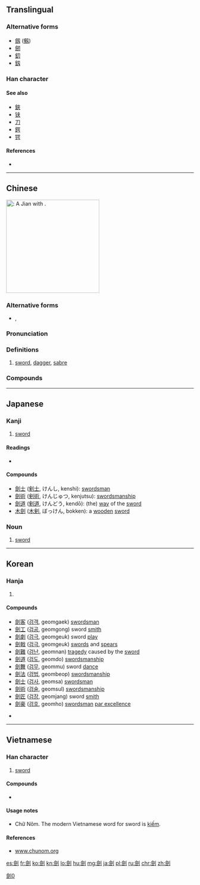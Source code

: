 ==Translingual==
{{ja-forms|[[剣]]|[[剑]]|[[劍]]}}
===Alternative forms===
* [[劔]] ([[剱]])
* [[劒]]
* [[釖]]
* [[釼]]

===Han character===
{{Han char|rn=18|rad=刀|as=13|sn=15|four=8280<sub>0</sub>|canj=人人中弓 (OOLN)|ids=⿰[[僉]][[刂]]}}

====See also====
* [[鋏]]
* [[铗]]
* [[刀]]
* [[鍔]]
* [[锷]]

====References====
* {{Han ref|kx=0144.450|dkj=02228|dj=0326.040|hdz=10358.100|uh=528D|ud=21133|bh=BC43|bd=48195}}

----

==Chinese==
{{zh-forms|s=剑}}
{{wikipedia|lang=zh}}
[[File:Jian (sword).jpg|thumb|250px|{{lang|ja|剣}}: A ''Jian'' with {{term|lang=zh|鞘|tr=qiào||[[scabbard]]}}.]]
{{wikipedia|Sword}}
{{wikipedia|Jian}}

===Alternative forms===
* {{zh-l|劒}}, {{zh-l|劔}}

===Pronunciation===
{{zh-pron
|m=jiàn
|c=gim3
|h=pfs=kiam
|md=giéng
|mn=kiàm
|w=2ji
|mc=y
|oc=y
|cat=n}}

===Definitions===
{{zh-hanzi}}

# [[sword]], [[dagger]], [[sabre]]

===Compounds===
{{der3
| {{zh-l|劍術}}
| {{zh-l|劍客}}
| {{zh-l|刀劍}}
| {{zh-l|舞劍}}
| {{zh-l|雙刃劍}}
| {{zh-l|劍俠|tr=jiànxiá}}
| {{zh-l|劍拔弩張}}
| {{zh-l|劍眉}}
| {{zh-l|劍舞}}
| {{zh-l|花劍|tr=huājiàn}}
| {{zh-l|佩劍}}
| {{zh-l|重劍|tr=zhòngjiàn}}
| {{zh-l|銳劍}}
}}
----

==Japanese==

===Kanji===
{{ja-kanji|grade=n|rs=刀13|style=ky|shin=剣}}

# [[sword]]

====Readings====
* {{ja-readings|goon=[[こん]] (kon)|kanon=[[けん]] (ken)|kun=[[つるぎ]] (tsurugi)}}

====Compounds====
* [[劍士]] ([[剣士]], けんし, kenshi): [[swordsman]]
* [[劍術]] ([[剣術]], けんじゅつ, kenjutsu): [[swordsmanship]]
* [[劍道]] ([[剣道]], けんどう, kendō): (the) [[way]] of the [[sword]]
* [[木劍]] ([[木剣]], ぼっけん, bokken): a [[wooden]] [[sword]]

===Noun===
{{ja-noun|けん|shin=剣}}

# [[sword]]

----

==Korean==

===Hanja===
{{ko-hanja|hangeul=[[검]]|rv=geom|mr=kŏm}}

# {{defn|lang=ko|sort=刀13}}

====Compounds====
* [[劍客]] ([[검객]], geomgaek)<!-- (けんかく/けんきゃく) 검사 --> [[swordsman]]
* [[劍工]] ([[검공]], geomgong)<!-- (けん--) 검장 --> sword [[smith]]
* [[劍劇]] ([[검극]], geomgeuk)<!-- (けんげき) 검술극 --> sword [[play]]
* [[劍戟]] ([[검극]], geomgeuk)<!-- (けんげき) 칼과 창, 무기 --> [[sword]]s and [[spear]]s
* [[劍難]] ([[검난]], geomnan)<!-- (けんなん) 칼로 살상당함 --> [[tragedy]] caused by the [[sword]]
* [[劍道]] ([[검도]], geomdo)<!-- (けんどう) 검술 --> [[swordsmanship]]
* [[劍舞]] ([[검무]], geommu)<!-- (けんぶ) 칼춤 --> sword [[dance]]
* [[劍法]] ([[검법]], geombeop)<!-- (けんぽう) 검술 --> [[swordsmanship]]
* [[劍士]] ([[검사]], geomsa)<!-- (けんし) 검객 --> [[swordsman]]
* [[劍術]] ([[검술]], geomsul)<!-- (けんじゅつ) 검도 --> [[swordsmanship]]
* [[劍匠]] ([[검장]], geomjang)<!-- (けん--) 검공 --> sword [[smith]]
* [[劍豪]] ([[검호]], geomho)<!-- (けんごう) 검술의 명인 --> [[swordsman]] [[par excellence]]

* {{defn|lang=ko|sort=刀13}}

----

==Vietnamese==

===Han character===
{{vi-hantu|[[kiếm]], [[ghém]], [[gươm]], [[kém]], [[chém]], [[sớm]]|rs=刀13}}

# [[sword]]

====Compounds====
* {{l|vi|劍術|tr=[[kiếm thuật]]}}

====Usage notes====
* Chữ Nôm. The modern Vietnamese word for sword is [[kiếm]].

====References====
* [http://www.chunom.org/pages/劍 www.chunom.org]

[[Category:CJKV characters simplified differently in Japan and China|劍0]]

[[es:劍]]
[[fr:劍]]
[[ko:劍]]
[[kn:劍]]
[[lo:劍]]
[[hu:劍]]
[[mg:劍]]
[[ja:劍]]
[[pl:劍]]
[[ru:劍]]
[[chr:劍]]
[[zh:劍]]